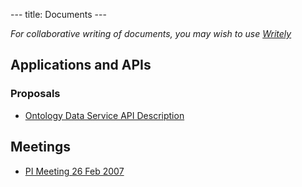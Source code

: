 ---
title: Documents
---

''For collaborative writing of documents, you may wish to use [http://www.writely.com/ Writely]''

==Applications and APIs==

===Proposals===
* [[Public:Ontology_Data_Service_API|Ontology Data Service API Description]]

==Meetings==
*[[WG:PI Meeting 26feb07|PI Meeting 26 Feb 2007]]